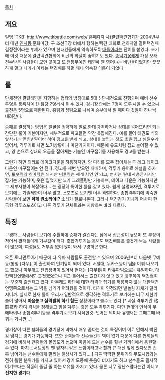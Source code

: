 [[목차]]
== 개요 ==
{{{#!html
<object classid="clsid:d27cdb6e-ae6d-11cf-96b8-444553540000" codebase="http://download.macromedia.com/pub/shockwave/cabs/flash/swflash.cab#version=10,0,0,0" width="500" height="402" id="movie" align="middle"> <param name="quality" value="high" /> <param name="movie" value="http://flvr.pandora.tv/flv2pan/flvmovie.dll/userid=tkbattle&prgid=39595305&countryChk=ko&skin=1" /> <param name="allowScriptAccess" value="always" /> <param name="allowFullScreen" value="true" /> <param name="wmode" value="transparent" /> <embed src="http://flvr.pandora.tv/flv2pan/flvmovie.dll/userid=tkbattle&prgid=39595305&countryChk=ko&skin=1" type="application/x-shockwave-flash" wmode="transparent" allowScriptAccess="always" allowFullScreen="true" pluginspage="http://www.macromedia.com/go/getflashplayer" width="500" height="402" /></embed> </object>
}}}

일명 'TKB' [[http://www.tkbattle.com/web/ 홈페이지]]
사)[[결련택견협회]]가 2004년부터 매년 [[인사동]] 문화마당, 구 조선극장 터에서 행하는 택견 대회로 천하제일 결련택견패 결정전이라는 부제가 있으며 현대인들에게 익숙하도록 [[배틀]]이라는 단어를 붙였다. 초기에 이것 때문에 결련택견협회에 비난의 화살이 꽂히기도 했다. [[송덕기]]옹에게 가장 오래 전수받은 사람들이 모인 곳이고 또 전통무예인 태껸에 웬 영어냐는 비난들이었지만 꿋꿋하게 밀고 나가서 이제는 택견배틀 하면 꽤나 익숙한 이름이 되었다.

== 룰 ==
단체전인 결련태껸을 지향하는 협회의 방침대로 5대 5 단체전으로 진행되며 예비 선수 두명을 등록하여 한 팀당 7명까지 둘 수 있다. 경기장 안에는 7명이 모두 나올 수 있으나 출전은 5명으로 제한된다. 홍팀과 청팀으로 나뉘며 승부에서 질 때마다 깃발이 하나씩 내려간다.

승패를 결정하는 방법은 얼굴을 정확하게 발로 한대 가격하거나 상대를 넘어뜨리면 되는 간단한 룰이 기본이지만, 세부적으로 파고들면 약간 복잡해진다. 예를 들어 태권도 식의 앞차기는 곧은발질이라 하여 경고를 받게 되고, 상대를 붙잡는 것도 옷을 잡고 넘길수가 없어서, 격투기로 치면 '''노기'''상황이나 마찬가지이다. 때문에 유도처럼 잡고 늘어질 수 없고, 양 손으로 상대의 오금을 잡아채는 기술인 마구잽이를 사용해도 경고를 받는다. 

그런가 하면 의외로 테이크다운을 허용하지만, 양 다리를 모두 잡아채는 투 레그 테이크다운인 마구잽이는 안 된다. 경고를 세번 받으면 패배하며, 격투기 용어로 해설을 하자면, [[로우킥]]과 [[하이킥]]은 되지만 [[미들킥]]은 세게 차면 안 되고, 펀치는 절대 사용금지지만 잡기는 가능하며, 옷은 입었지만 노기 그래플링만 가능하며, 테이크 다운은 가능하지만 그 세부사항이 복잡하다… 는 굉장히 특이한 룰을 갖고 있다. 쉽게 설명하자면, 격투기로 보기에는 기술제한이 너무 많고, 스포츠로 보기엔 너무 격렬하다. 종합격투기에 익숙한 사람들이 보면 '''이게 뭔소리야!?''' 소리가 절로나온다. 그러나 택견경기 자체가 어차피 한국형 격투스포츠이고 다른 격투기 단체들과는 지향하는 바라 다르다.

== 특징 ==
구경하는 사람들이 보기에 수월하게 승패가 갈린다는 점에서 접근성이 높으며 또 부상이 적어서 관객들에게 거부감이 적다. 종합격투기는 못봐도 택견배틀은 즐겁게 보는 사람들이 많으며, 여성들도 거부감 없이 많이 와서 구경하곤 한다.

오픈 토너먼트이기 때문에 타 유파 사람들도 출전할 수 있으며 2006년부터 다음넷 무예동(통칭 [다무].)이 출전하여 인기팀이 되어 있다. 서일대, 무카스등이 팀을 이뤄 나오기도 했으나 아무래도 진입장벽이 있어서 현재는 [다무]팀이 타유파팀으로는 유일하다. 대한택견연맹에서도 출전했었으나 최근 들어서는 출전하지 않고 있고 충주쪽의 택견협회는 꾸준히 출전하고 있다. 아무래도 하단에 대한 타격과 잡기를 허용하지 않는 대한택견연맹쪽으로서는 그 벽을 넘기가 어려웠을 것이다. 타격이 인정되면 발놀림 자체가 달라지니까. 실제로 현재 룰이 우리가 일반적으로 생각하는 격투기로 보기에는 너무 제한기술이 많아서 '''마음놓고 실력발휘 하기 힘든''' 상황이라고 볼수도 있다.[* 사실 격투기란 格鬪技라 하여 격식을 정해놓고 힘을 겨루는 것은 모두 격투기다. 다만 현대의 인식이 무에타이나 종합격투기등을 격투기로 보기 시작한것. 언어는 의미나 유행어는 그때그때 바뀌는 거니깐…]

경기장이 다른 협회들의 경기장에 비해서 매우 좁다는 것이 특징이며 이로 인해서 박진감 넘치는 경기가 가능하다. 또한 관객들과 선수들간의 벽이 없기 때문에 다른 협회들의 경기에 비해서 관중들의 몰입도가 높으며 마음에 드는 선수를 훨씬 가까이에서 응원할 수 있다. 마치 콘서트장의 맨 앞자리 같은 느낌이라고나 할까.[* 대신 앞에 있다보면 간혹 넘어가는 선수들에게 깔리는 불상사가 있다….] 다른 딱딱한 분위기의 무도시합과는 전혀 틀린 분위기를 가지고 있어서 경기 도중에 웃음이 터지기도 하고 선수들도 필사적이기보다는 적절히 즐길 줄 아는 여유를 가지고 있다. 물론 너무 장난스럽다는건 아니고 '''진지한 경기'''다.

